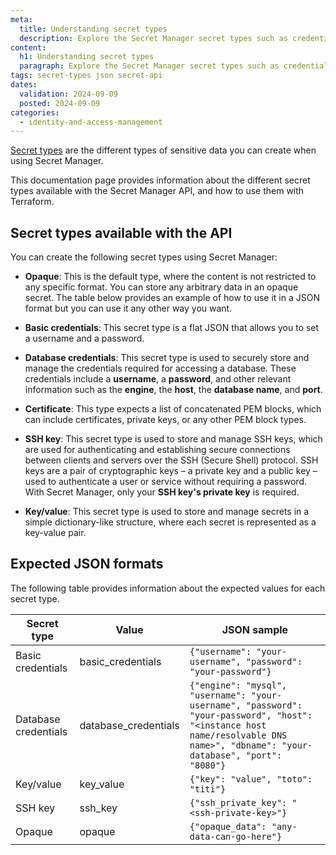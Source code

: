 ```yaml
---
meta:
  title: Understanding secret types
  description: Explore the Secret Manager secret types such as credentials, SSH keys, certificates, and more. Learn how to manage sensitive data securely using the Secret Manager API.
content:
  h1: Understanding secret types
  paragraph: Explore the Secret Manager secret types such as credentials, SSH keys, certificates, and more. Learn how to manage sensitive data securely using the Secret Manager API.
tags: secret-types json secret-api
dates:
  validation: 2024-09-09
  posted: 2024-09-09
categories:
  - identity-and-access-management
---
```


[Secret types](/identity-and-access-management/secret-manager/concepts/#secret-types) are the different types of sensitive data you can create when using Secret Manager.

This documentation page provides information about the different secret types available with the Secret Manager API, and how to use them with Terraform.

## Secret types available with the API

You can create the following secret types using Secret Manager:

- **Opaque**: This is the default type, where the content is not restricted to any specific format. You can store any arbitrary data in an opaque secret. The table below provides an example of how to use it in a JSON format but you can use it any other way you want.

- **Basic credentials**: This secret type is a flat JSON that allows you to set a username and a password.

- **Database credentials**: This secret type is used to securely store and manage the credentials required for accessing a database. These credentials include a **username**, a **password**, and other relevant information such as the **engine**, the **host**, the **database name**, and **port**.

- **Certificate**: This type expects a list of concatenated PEM blocks, which can include certificates, private keys, or any other PEM block types.

- **SSH key**: This secret type is used to store and manage SSH keys, which are used for authenticating and establishing secure connections between clients and servers over the SSH (Secure Shell) protocol. SSH keys are a pair of cryptographic keys – a private key and a public key – used to authenticate a user or service without requiring a password. With Secret Manager, only your **SSH key's private key** is required.

- **Key/value**: This secret type is used to store and manage secrets in a simple dictionary-like structure, where each secret is represented as a key-value pair.


## Expected JSON formats

The following table provides information about the expected values for each secret type.


| Secret type          | Value                | JSON sample                                                                                                                                                                      |
|----------------------|----------------------|----------------------------------------------------------------------------------------------------------------------------------------------------------------------------------|
| Basic credentials    | basic_credentials    | `{"username": "your-username", "password": "your-password"}`                                                                                                                     |
| Database credentials | database_credentials | `{"engine": "mysql", "username": "your-username", "password": "your-password", "host": "<instance host name/resolvable DNS name>", "dbname": "your-database", "port": "8080"}`     |
| Key/value            | key_value            | `{"key": "value", "toto": "titi"}`                                                                                                                                               |
| SSH key              | ssh_key              | `{"ssh_private_key": "<ssh-private-key>"}`                                                                                                                                       |
| Opaque               | opaque               | `{"opaque_data": "any-data-can-go-here"}`                                                                                                                                       |



